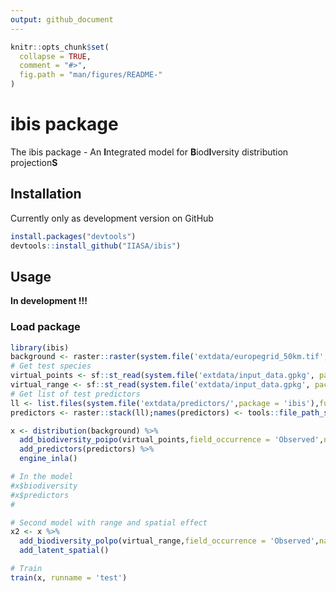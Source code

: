 ```yaml
---
output: github_document
---
```


<!-- README.md is generated from README.Rmd. Please this file -->

```r
knitr::opts_chunk$set(
  collapse = TRUE,
  comment = "#>",
  fig.path = "man/figures/README-"
)
```

# ibis package
<!-- <a href='https://github.com/iiasa/rN2000'><img src="man/figures/logo.png" align="right"height=140/></a> --->  

The ibis package - An **I**ntegrated model for **B**iod**I**versity distribution projection**S**

## Installation

Currently only as development version on GitHub

```r
install.packages("devtools")
devtools::install_github("IIASA/ibis")
```

## Usage

**In development !!!**

### Load package

```r
library(ibis)
background <- raster::raster(system.file('extdata/europegrid_50km.tif', package='ibis'))
# Get test species
virtual_points <- sf::st_read(system.file('extdata/input_data.gpkg', package='ibis'),'points',quiet = TRUE)
virtual_range <- sf::st_read(system.file('extdata/input_data.gpkg', package='ibis'),'range',quiet = TRUE)
# Get list of test predictors
ll <- list.files(system.file('extdata/predictors/',package = 'ibis'),full.names = T)
predictors <- raster::stack(ll);names(predictors) <- tools::file_path_sans_ext(basename(ll))

x <- distribution(background) %>%
  add_biodiversity_poipo(virtual_points,field_occurrence = 'Observed',name = 'Virtual points') %>%
  add_predictors(predictors) %>% 
  engine_inla()

# In the model
#x$biodiversity
#x$predictors
#

# Second model with range and spatial effect
x2 <- x %>% 
  add_biodiversity_polpo(virtual_range,field_occurrence = 'Observed',name = 'Virtual range') %>%
  add_latent_spatial()

# Train
train(x, runname = 'test')

```
